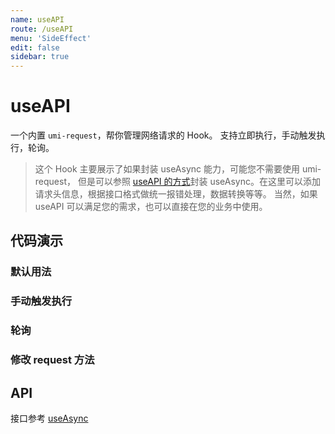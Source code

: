 ```yaml
---
name: useAPI
route: /useAPI
menu: 'SideEffect'
edit: false
sidebar: true
---
```








# useAPI

一个内置 `umi-request`，帮你管理网络请求的 Hook。
支持立即执行，手动触发执行，轮询。
> 这个 Hook 主要展示了如果封装 useAsync 能力，可能您不需要使用 umi-request，
但是可以参照 [useAPI 的方式](https://github.com/wt/hooks/blob/master/src/useAPI/index.ts)封装 useAsync。在这里可以添加请求头信息，根据接口格式做统一报错处理，数据转换等等。
当然，如果 useAPI 可以满足您的需求，也可以直接在您的业务中使用。

## 代码演示

### 默认用法

<JackBox tsCode={Demo1CodeTsx} jsCode={Demo1CodeJsx} demoName='默认用法' description='组件加载时立即执行'>
  <Demo1 />
</JackBox>

### 手动触发执行

<JackBox tsCode={Demo2CodeTsx} jsCode={Demo2CodeJsx} demoName='手动触发执行' description='手动发送请求，只有当 run 方法被调用时请求才会发出'>
  <Demo2 />
</JackBox>

### 轮询

<JackBox tsCode={Demo3CodeTsx} jsCode={Demo3CodeJsx} demoName='轮询' description='每三秒进行一次请求，将在上次请求返回后开始计时'>
  <Demo3 />
</JackBox>

### 修改 request 方法

<JackBox tsCode={Demo4CodeTsx} jsCode={Demo4CodeJsx} demoName='修改 request 方法' description='使用自定义的 request 方法'>
  <Demo4 />
</JackBox>

## API

接口参考 [useAsync](./useAsync)